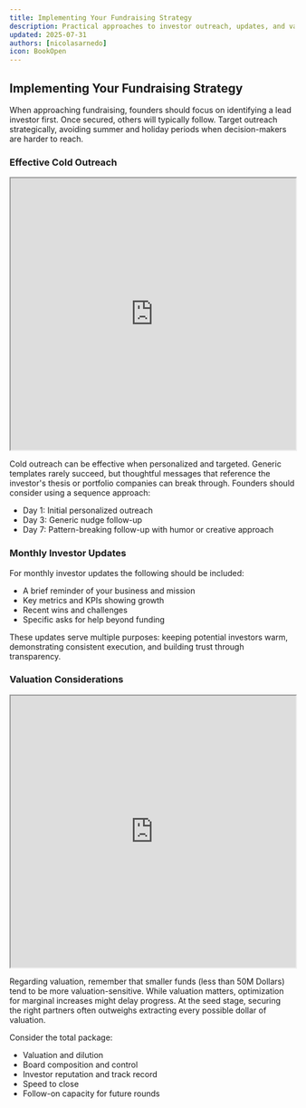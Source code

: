 ```yaml
---
title: Implementing Your Fundraising Strategy
description: Practical approaches to investor outreach, updates, and valuation
updated: 2025-07-31
authors: [nicolasarnedo]
icon: BookOpen
---
```


## Implementing Your Fundraising Strategy

When approaching fundraising, founders should focus on identifying a lead investor first. Once secured, others will typically follow. Target outreach strategically, avoiding summer and holiday periods when decision-makers are harder to reach.

### Effective Cold Outreach

<div style={{ margin: '2rem 0' }}>
  <iframe 
    src="https://drive.google.com/file/d/1BShHUshcI9o9yPm1PO3goSi0gUUzmQhA/preview" 
    width="100%" 
    height="480" 
    allow="autoplay"
    style={{ border: 'none', borderRadius: '8px' }}
  ></iframe>
</div> 

Cold outreach can be effective when personalized and targeted. Generic templates rarely succeed, but thoughtful messages that reference the investor's thesis or portfolio companies can break through. Founders should consider using a sequence approach:
- Day 1: Initial personalized outreach
- Day 3: Generic nudge follow-up
- Day 7: Pattern-breaking follow-up with humor or creative approach

### Monthly Investor Updates

For monthly investor updates the following should be included:
- A brief reminder of your business and mission
- Key metrics and KPIs showing growth
- Recent wins and challenges
- Specific asks for help beyond funding

These updates serve multiple purposes: keeping potential investors warm, demonstrating consistent execution, and building trust through transparency.

### Valuation Considerations

<div style={{ margin: '2rem 0' }}>
  <iframe 
    src="https://drive.google.com/file/d/1Wyr2gSNWlITXT3D-vSxc2gGvy3OOuA2J/preview" 
    width="100%" 
    height="480" 
    allow="autoplay"
    style={{ border: 'none', borderRadius: '8px' }}
  ></iframe>
</div> 

Regarding valuation, remember that smaller funds (less than 50M Dollars) tend to be more valuation-sensitive. While valuation matters, optimization for marginal increases might delay progress. At the seed stage, securing the right partners often outweighs extracting every possible dollar of valuation.

Consider the total package:
- Valuation and dilution
- Board composition and control
- Investor reputation and track record
- Speed to close
- Follow-on capacity for future rounds
